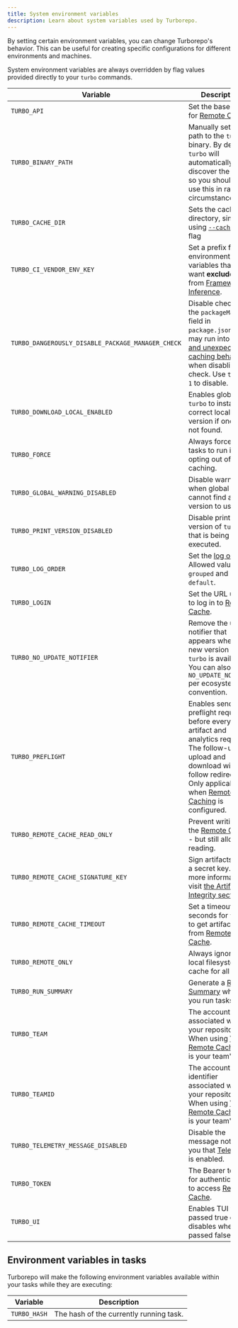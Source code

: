 ```yaml
---
title: System environment variables
description: Learn about system variables used by Turborepo.
---
```



By setting certain environment variables, you can change Turborepo's behavior. This can be useful for creating specific configurations for different environments and machines.

System environment variables are always overridden by flag values provided directly to your `turbo` commands.

| Variable                                          | Description                                                                                                                                                                                                                                                 |
| ------------------------------------------------- | ----------------------------------------------------------------------------------------------------------------------------------------------------------------------------------------------------------------------------------------------------------- |
| `TURBO_API`                                       | Set the base URL for [Remote Cache](/repo/docs/core-concepts/remote-caching).                                                                                                                                                                               |
| `TURBO_BINARY_PATH`                               | Manually set the path to the `turbo` binary. By default, `turbo` will automatically discover the binary so you should only use this in rare circumstances.                                                                                                  |
| `TURBO_CACHE_DIR`                                 | Sets the cache directory, similar to using [`--cache-dir`](/repo/docs/reference/run#--cache-dir-path) flag                                                                                                                                                  |
| `TURBO_CI_VENDOR_ENV_KEY`                         | Set a prefix for environment variables that you want **excluded** from [Framework Inference](/repo/docs/crafting-your-repository/using-environment-variables#framework-inference).                                                                          |
| `TURBO_DANGEROUSLY_DISABLE_PACKAGE_MANAGER_CHECK` | Disable checking the `packageManager` field in `package.json`. You may run into [errors and unexpected caching behavior](/repo/docs/reference/configuration#dangerouslydisablepacakgemanagercheck) when disabling this check. Use `true` or `1` to disable. |
| `TURBO_DOWNLOAD_LOCAL_ENABLED`                    | Enables global `turbo` to install the correct local version if one is not found.                                                                                                                                                                            |
| `TURBO_FORCE`                                     | Always force all tasks to run in full, opting out of all caching.                                                                                                                                                                                           |
| `TURBO_GLOBAL_WARNING_DISABLED`                   | Disable warning when global `turbo` cannot find a local version to use.                                                                                                                                                                                     |
| `TURBO_PRINT_VERSION_DISABLED`                    | Disable printing the version of `turbo` that is being executed.                                                                                                                                                                                             |
| `TURBO_LOG_ORDER`                                 | Set the [log order](/repo/docs/reference/run#--log-order-option). Allowed values are `grouped` and `default`.                                                                                                                                               |
| `TURBO_LOGIN`                                     | Set the URL used to log in to [Remote Cache](/repo/docs/core-concepts/remote-caching).                                                                                                                                                                      |
| `TURBO_NO_UPDATE_NOTIFIER`                        | Remove the update notifier that appears when a new version of `turbo` is available. You can also use `NO_UPDATE_NOTIFIER` per ecosystem convention.                                                                                                         |
| `TURBO_PREFLIGHT`                                 | Enables sending a preflight request before every cache artifact and analytics request. The follow-up upload and download will follow redirects. Only applicable when [Remote Caching](/repo/docs/core-concepts/remote-caching) is configured.               |
| `TURBO_REMOTE_CACHE_READ_ONLY`                    | Prevent writing to the [Remote Cache](/repo/docs/core-concepts/remote-caching) - but still allow reading.                                                                                                                                                   |
| `TURBO_REMOTE_CACHE_SIGNATURE_KEY`                | Sign artifacts with a secret key. For more information, visit [the Artifact Integrity section](/repo/docs/core-concepts/remote-caching#artifact-integrity-and-authenticity-verification).                                                                   |
| `TURBO_REMOTE_CACHE_TIMEOUT`                      | Set a timeout in seconds for `turbo` to get artifacts from [Remote Cache](/repo/docs/core-concepts/remote-caching).                                                                                                                                         |
| `TURBO_REMOTE_ONLY`                               | Always ignore the local filesystem cache for all tasks.                                                                                                                                                                                                     |
| `TURBO_RUN_SUMMARY`                               | Generate a [Run Summary](/repo/docs/reference/run#--summarize) when you run tasks.                                                                                                                                                                          |
| `TURBO_TEAM`                                      | The account name associated with your repository. When using [Vercel Remote Cache](https://vercel.com/docs/monorepos/remote-caching#vercel-remote-cache), this is your team's slug.                                                                         |
| `TURBO_TEAMID`                                    | The account identifier associated with your repository. When using [Vercel Remote Cache](https://vercel.com/docs/monorepos/remote-caching#vercel-remote-cache), this is your team's ID.                                                                     |
| `TURBO_TELEMETRY_MESSAGE_DISABLED`                | Disable the message notifying you that [Telemetry](/repo/docs/telemetry) is enabled.                                                                                                                                                                        |
| `TURBO_TOKEN`                                     | The Bearer token for authentication to access [Remote Cache](/repo/docs/core-concepts/remote-caching).                                                                                                                                                      |
| `TURBO_UI`                                        | Enables TUI when passed true or 1, disables when passed false or 0.                                                                                                                                                                                         |

## Environment variables in tasks

Turborepo will make the following environment variables available within your tasks while they are executing:

| Variable     | Description                             |
| ------------ | --------------------------------------- |
| `TURBO_HASH` | The hash of the currently running task. |
